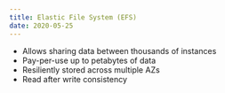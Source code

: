```yaml
---
title: Elastic File System (EFS)
date: 2020-05-25
---
```


- Allows sharing data between thousands of instances
- Pay-per-use up to petabytes of data
- Resiliently stored across multiple AZs
- Read after write consistency

